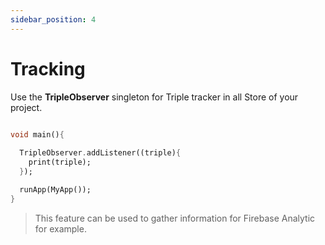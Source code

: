 ```yaml
---
sidebar_position: 4
---
```


# Tracking

Use the **TripleObserver** singleton for Triple tracker in all Store of your project.

```dart

void main(){
  
  TripleObserver.addListener((triple){
    print(triple);
  });

  runApp(MyApp());
}
```

> This feature can be used to gather information for Firebase Analytic for example.
